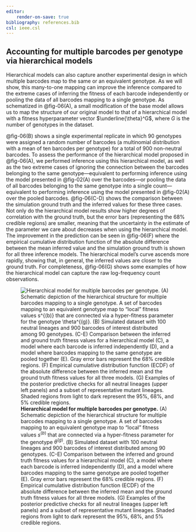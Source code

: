 ```yaml
---
editor:
    render-on-save: true
bibliography: references.bib
csl: ieee.csl
---
```


## Accounting for multiple barcodes per genotype via hierarchical models{#sec-genotypes}

Hierarchical models can also capture another experimental design in which
multiple barcodes map to the same or an equivalent genotype. As we will show,
this many-to-one mapping can improve the inference compared to the extreme cases
of inferring the fitness of each barcode independently or pooling the data of
all barcodes mapping to a single genotype. As schematized in @fig-06(A), a small
modification of the base model allows us to map the structure of our original
model to that of a hierarchical model with a fitness hyperparameter vector
$\underline{\theta}^G$, where $G$ is the number of genotypes in the dataset.

@fig-06(B) shows a single experimental replicate in which 90 genotypes were
assigned a random number of barcodes (a multinomial distribution with a mean of
ten barcodes per genotype) for a total of 900 non-neutral barcodes. To assess
the performance of the hierarchical model proposed in @fig-06(A), we performed
inference using this hierarchical model, as well as the two extreme cases of
ignoring the connection between the barcodes belonging to the same
genotype---equivalent to performing inference using the model presented in
@fig-02(A) over the barcodes---or pooling the data of all barcodes belonging to
the same genotype into a single count---equivalent to performing inference using
the model presented in @fig-02(A) over the pooled barcodes. @fig-06(C-D) shows
the comparison between the simulation ground truth and the inferred values for
these three cases. Not only do the hierarchical model results show higher
degrees of correlation with the ground truth, but the error bars (representing
the 68\% credible regions) are smaller, meaning that the uncertainty in the
estimate of the parameter we care about decreases when using the hierarchical
model. The improvement in the prediction can be seen in @fig-06(F) where the
empirical cumulative distribution function of the absolute difference between
the mean inferred value and the simulation ground truth is shown for all three
inference models. The hierarchical model's curve ascends more rapidly, showing
that, in general, the inferred values are closer to the ground truth. For
completeness, @fig-06(G) shows some examples of how the hierarchical model can
capture the raw log-frequency count observations.

![**Hierarchical model for multiple barcodes per genotype.** (A) Schematic
depiction of the hierarchical structure for multiple barcodes mapping to a
single genotype. A set of barcodes mapping to an equivalent genotype map to
"local" fitness values $s^{(b)}$ that are connected via a hyper-fitness
parameter for the genotype $\theta^{(g)}$. (B) Simulated dataset with 100
neutral lineages and 900 barcodes of interest distributed among 90 genotypes.
(C-E) Comparison between the inferred and ground truth fitness values for a
hierarchical model (C), a model where each barcode is inferred independently
(D), and a model where barcodes mapping to the same genotype are pooled
together (E). Gray error bars represent the 68\% credible regions. (F) Empirical
cumulative distribution function (ECDF) of the absolute difference between the
inferred mean and the ground truth fitness values for all three models. (G)
Examples of the posterior predictive checks for all neutral lineages (upper left
panels) and a subset of representative mutant lineages. Shaded regions from
light to dark represent the 95\%, 68\%, and 5\% credible
regions.](./figs/fig06){#fig-06}
  
